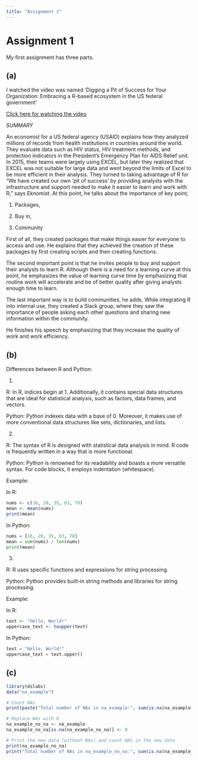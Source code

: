 ```yaml
---
title: "Assignment 1"
---
```


# Assignment 1

My first assignment has three parts.

## (a)

I watched the video was named 'Digging a Pit of Success for Your Organization: Embracing a R-based ecosystem in the US federal government'

[Click here for watching the video](https://www.rstudio.com/conference/2022/talks/leveraging-r-based-ecosystem/)

*SUMMARY*

An economist for a US federal agency (USAID) explains how they analyzed millions of records from health institutions in countries around the world. They evaluate data such as HIV status, HIV treatment methods, and protection indicators in the President's Emergency Plan for AIDS Relief unit. In 2015, their teams were largely using EXCEL, but later they realized that EXCEL was not suitable for large data and went beyond the limits of Excel to be more efficient in their analysis. They turned to taking advantage of R for "We have created our own 'pit of success' by providing analysts with the infrastructure and support needed to make it easier to learn and work with R," says Eknomist. At this point, he talks about the importance of key point;

1. Packages,

2. Buy in,

3. Community

First of all, they created packages that make things easier for everyone to access and use. He explains that they achieved the creation of these packages by first creating scripts and then creating functions.

The second important point is that he invites people to buy and support their analysts to learn R. Although there is a need for a learning curve at this point, he emphasizes the value of learning curve time by emphasizing that routine work will accelerate and be of better quality after giving analysts enough time to learn.

The last important way is to build communities, he adds. While integrating R into internal use, they created a Slack group, where they saw the importance of people asking each other questions and sharing new information within the community.

He finishes his speech by emphasizing that they increase the quality of work and work efficiency.



## (b)

Differences between R and Python:

  1.
  
  R: In R, indices begin at 1. Additionally, it contains special data structures that are ideal for statistical analysis, such as factors, data frames, and vectors.
  
  Python: Python indexes data with a base of 0. Moreover, it makes use of more conventional data structures like sets, dictionaries, and lists. 
  
  2.
  
  R: The syntax of R is designed with statistical data analysis in mind. R code is frequently written in a way that is more functional.
  
  Python: Python is renowned for its readability and boasts a more versatile syntax. For code blocks, it employs indentation (whitespace).
  
  Example:
  
  In R:
  
  ```r
  nums <- c(16, 20, 35, 63, 78)
  mean <- mean(nums)
  print(mean)
  ```
  In Python:
  
  ```py
  nums = [16, 20, 35, 63, 78]
  mean = sum(nums) / len(nums)
  print(mean)
  ```
  
  3.
  
  R: R uses specific functions and expressions for string processing.
  
  Python: Python provides built-in string methods and libraries for string processing.
  
  Example:
  
  In R:
  
  ```r
  text <- "Hello, World!"
  uppercase_text <- toupper(text)
  ```
  
  In Python:
  
  ```py
  text = "Hello, World!"
  uppercase_text = text.upper()
  ```
  
## (c)


```r

library(dslabs)
data("na_example")

# Count NAs
print(paste("Total number of NAs in na_example:", sum(is.na(na_example)), "\n"))

# Replace NAs with 0
na_example_no_na <- na_example
na_example_no_na[is.na(na_example_no_na)] <- 0

# Print the new data (without NAs) and count NAs in the new data
print(na_example_no_na)
print("Total number of NAs in na_example_no_na:", sum(is.na(na_example_no_na)))

```


